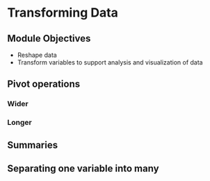# Transforming Data {#transforming-data}

## Module Objectives {-}

- Reshape data
- Transform variables to support analysis and visualization of data


## Pivot operations

### Wider

### Longer

## Summaries

## Separating one variable into many

